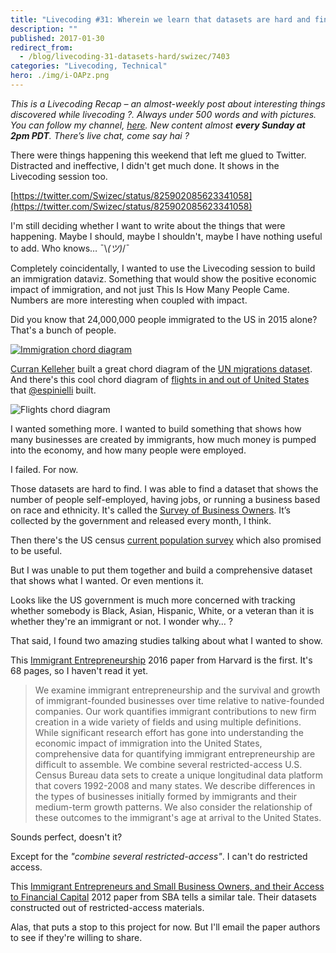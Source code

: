 ```yaml
---
title: "Livecoding #31: Wherein we learn that datasets are hard and find 2 good papers"
description: ""
published: 2017-01-30
redirect_from:
  - /blog/livecoding-31-datasets-hard/swizec/7403
categories: "Livecoding, Technical"
hero: ./img/i-OAPz.png
---
```


_This is a Livecoding Recap – an almost-weekly post about interesting things discovered while livecoding ?. Always under 500 words and with pictures. You can follow my channel, [here](https://livecoding.tv/swizec). New content almost **every Sunday at 2pm PDT**. There’s live chat, come say hai ?_

There were things happening this weekend that left me glued to Twitter. Distracted and ineffective, I didn't get much done. It shows in the Livecoding session too.

[https://twitter.com/Swizec/status/825902085623341058](https://twitter.com/Swizec/status/825902085623341058)

I'm still deciding whether I want to write about the things that were happening. Maybe I should, maybe I shouldn't, maybe I have nothing useful to add. Who knows… ¯\\_(ツ)_/¯

Completely coincidentally, I wanted to use the Livecoding session to build an immigration dataviz. Something that would show the positive economic impact of immigration, and not just This Is How Many People Came. Numbers are more interesting when coupled with impact.

Did you know that 24,000,000 people immigrated to the US in 2015 alone? That's a bunch of people.

[![Immigration chord diagram](./img/i-OAPz.png)](https://bl.ocks.org/curran/8c5bb1e0dd8ea98695d28c8a0ccfc533)

[Curran Kelleher](https://twitter.com/currankelleher) built a great chord diagram of the [UN migrations dataset](https://github.com/curran/data/blob/gh-pages/un/migration/README.md). And there's this cool chord diagram of [flights in and out of United States](http://ansperformance.eu/studies/flows-extra/index.html) that [@espinielli](https://twitter.com/espinielli) built.

![Flights chord diagram](https://swizec.com/wp-content/uploads/2017/01/flights-diagram-screenshot.png)

I wanted something more. I wanted to build something that shows how many businesses are created by immigrants, how much money is pumped into the economy, and how many people were employed.

I failed. For now.

Those datasets are hard to find. I was able to find a dataset that shows the number of people self-employed, having jobs, or running a business based on race and ethnicity. It's called the [Survey of Business Owners](https://catalog.data.gov/dataset/survey-of-business-owners). It’s collected by the government and released every month, I think.

Then there's the US census [current population survey](http://www.census.gov/data/tables/time-series/demo/income-poverty/cps-pinc.html) which also promised to be useful.

But I was unable to put them together and build a comprehensive dataset that shows what I wanted. Or even mentions it.

Looks like the US government is much more concerned with tracking whether somebody is Black, Asian, Hispanic, White, or a veteran than it is whether they're an immigrant or not. I wonder why… ?

That said, I found two amazing studies talking about what I wanted to show.

This [Immigrant Entrepreneurship](http://www.hbs.edu/faculty/Publication%20Files/17-011_da2c1cf4-a999-4159-ab95-457c783e3fff.pdf) 2016 paper from Harvard is the first. It's 68 pages, so I haven't read it yet.

> We examine immigrant entrepreneurship and the survival and growth of immigrant-founded businesses over time relative to native-founded companies. Our work quantifies immigrant contributions to new firm creation in a wide variety of fields and using multiple definitions. While significant research effort has gone into understanding the economic impact of immigration into the United States, comprehensive data for quantifying immigrant entrepreneurship are difficult to assemble. We combine several restricted-access U.S. Census Bureau data sets to create a unique longitudinal data platform that covers 1992-2008 and many states. We describe differences in the types of businesses initially formed by immigrants and their medium-term growth patterns. We also consider the relationship of these outcomes to the immigrant's age at arrival to the United States.

Sounds perfect, doesn't it?

Except for the _"combine several restricted-access"_. I can't do restricted access.

This [Immigrant Entrepreneurs and Small Business Owners, and their Access to Financial Capital](https://www.sba.gov/sites/default/files/rs396tot.pdf) 2012 paper from SBA tells a similar tale. Their datasets constructed out of restricted-access materials.

Alas, that puts a stop to this project for now. But I'll email the paper authors to see if they're willing to share.
